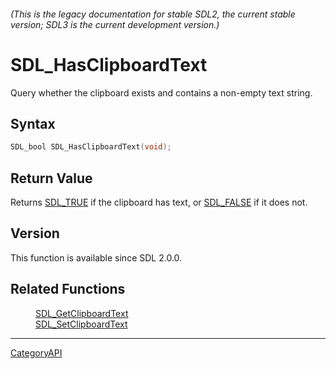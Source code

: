====== (This is the legacy documentation for stable SDL2, the current stable version; SDL3 is the current development version.) ======
= SDL_HasClipboardText =

Query whether the clipboard exists and contains a non-empty text string.

== Syntax ==

<syntaxhighlight lang='c'>
SDL_bool SDL_HasClipboardText(void);
</syntaxhighlight>

== Return Value ==

Returns [[SDL_TRUE]] if the clipboard has text, or [[SDL_FALSE]] if it does
not.

== Version ==

This function is available since SDL 2.0.0.

== Related Functions ==

:[[SDL_GetClipboardText]]
:[[SDL_SetClipboardText]]

----
[[CategoryAPI]]


